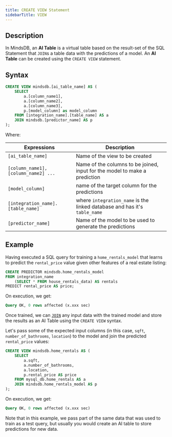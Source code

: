 ```yaml
---
title: CREATE VIEW Statement
sidebarTitle: VIEW
---
```


## Description

In MindsDB, an **AI Table** is a virtual table based on the result-set of the
SQL Statement that `JOIN`s a table data with the predictions of a model. An **AI
Table** can be created using the `CREATE VIEW` statement.

## Syntax

```sql
CREATE VIEW mindsdb.[ai_table_name] AS (
    SELECT
        a.[column_name1],
        a.[column_name2],
        a.[column_name3],
        p.[model_column] as model_column
    FROM [integration_name].[table_name] AS a
    JOIN mindsdb.[predictor_name] AS p
);
```

Where:

| Expressions                          | Description                                                                |
| ------------------------------------ | -------------------------------------------------------------------------- |
| `[ai_table_name]`                    | Name of the view to be created                                             |
| `[column_name1], [column_name2] ...` | Name of the columns to be joined, input for the model to make a prediction |
| `[model_column]`                     | name of the target column for the predictions                              |
| `[integration_name].[table_name]`    | where `integration_name` is the linked database and has it's `table_name`  |
| `[predictor_name]`                   | Name of the model to be used to generate the predictions                   |

## Example

Having executed a SQL query for training a `home_rentals_model` that learns to
predict the `rental_price` value given other features of a real estate listing:

```sql
CREATE PREDICTOR mindsdb.home_rentals_model
FROM integration_name
    (SELECT * FROM house_rentals_data) AS rentals
PREDICT rental_price AS price;
```

On execution, we get:

```sql
Query OK, 0 rows affected (x.xxx sec)
```

Once trained, we can [`JOIN`](/sql/api/join/) any input data with the trained
model and store the results as an AI Table using the `CREATE VIEW` syntax.

Let's pass some of the expected input columns (in this case, `sqft`,
`number_of_bathrooms`, `location`) to the model and join the predicted
`rental_price` values:

```sql
CREATE VIEW mindsdb.home_rentals AS (
    SELECT
        a.sqft,
        a.number_of_bathrooms,
        a.location,
        p.rental_price AS price
    FROM mysql_db.home_rentals AS a
    JOIN mindsdb.home_rentals_model AS p
);
```

On execution, we get:

```sql
Query OK, 0 rows affected (x.xxx sec)
```

Note that in this example, we pass part of the same data that was used to train
as a test query, but usually you would create an AI table to store predictions
for new data.
